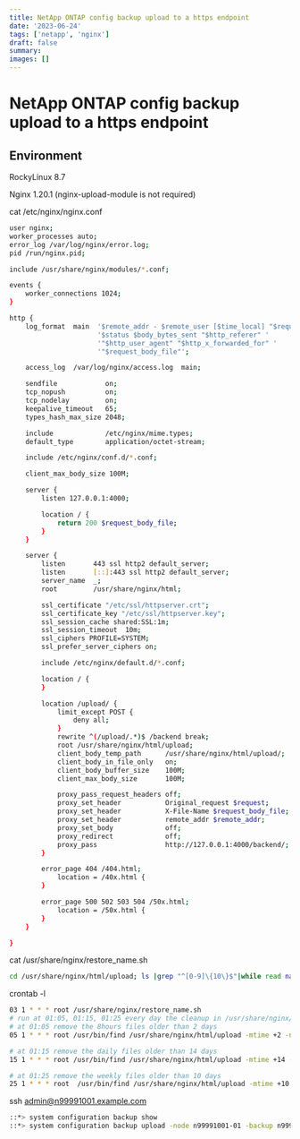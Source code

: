 ```yaml
---
title: NetApp ONTAP config backup upload to a https endpoint
date: '2023-06-24'
tags: ['netapp', 'nginx']
draft: false
summary:
images: []
---
```


# NetApp ONTAP config backup upload to a https endpoint
## Environment
RockyLinux 8.7

Nginx 1.20.1 (nginx-upload-module is not required)


cat /etc/nginx/nginx.conf
```bash
user nginx;
worker_processes auto;
error_log /var/log/nginx/error.log;
pid /run/nginx.pid;

include /usr/share/nginx/modules/*.conf;

events {
    worker_connections 1024;
}

http {
    log_format  main  '$remote_addr - $remote_user [$time_local] "$request" '
                      '$status $body_bytes_sent "$http_referer" '
                      '"$http_user_agent" "$http_x_forwarded_for" '
                      '"$request_body_file"';

    access_log  /var/log/nginx/access.log  main;

    sendfile            on;
    tcp_nopush          on;
    tcp_nodelay         on;
    keepalive_timeout   65;
    types_hash_max_size 2048;

    include             /etc/nginx/mime.types;
    default_type        application/octet-stream;

    include /etc/nginx/conf.d/*.conf;

    client_max_body_size 100M;

    server {
        listen 127.0.0.1:4000;

        location / {
            return 200 $request_body_file;
        }
    }

    server {
        listen       443 ssl http2 default_server;
        listen       [::]:443 ssl http2 default_server;
        server_name  _;
        root         /usr/share/nginx/html;

        ssl_certificate "/etc/ssl/httpserver.crt";
        ssl_certificate_key "/etc/ssl/httpserver.key";
        ssl_session_cache shared:SSL:1m;
        ssl_session_timeout  10m;
        ssl_ciphers PROFILE=SYSTEM;
        ssl_prefer_server_ciphers on;

        include /etc/nginx/default.d/*.conf;

        location / {
        }

        location /upload/ {
            limit_except POST {
                deny all;
            }
            rewrite ^(/upload/.*)$ /backend break;
            root /usr/share/nginx/html/upload;
            client_body_temp_path      /usr/share/nginx/html/upload/;
            client_body_in_file_only   on;
            client_body_buffer_size    100M;
            client_max_body_size       100M;

            proxy_pass_request_headers off;
            proxy_set_header           Original_request $request;
            proxy_set_header           X-File-Name $request_body_file;
            proxy_set_header           remote_addr $remote_addr;
            proxy_set_body             off;
            proxy_redirect             off;
            proxy_pass                 http://127.0.0.1:4000/backend/;
        }

        error_page 404 /404.html;
            location = /40x.html {
        }

        error_page 500 502 503 504 /50x.html;
            location = /50x.html {
        }
    }

}
```


cat /usr/share/nginx/restore_name.sh
```bash
cd /usr/share/nginx/html/upload; ls |grep "^[0-9]\{10\}$"|while read name; do original=`7za l $name|grep "\.pkg"|head -n 1|awk -F '.pkg.' '{print $2}'|awk -F '-01' '{print $1$2}'`; echo mv $name $original; done |sh
```

crontab -l
```bash
03 1 * * * root /usr/share/nginx/restore_name.sh
# run at 01:05, 01:15, 01:25 every day the cleanup in /usr/share/nginx/html/upload
# at 01:05 remove the 8hours files older than 2 days
05 1 * * * root /usr/bin/find /usr/share/nginx/html/upload -mtime +2 -name "*.8hour.*" -print -delete

# at 01:15 remove the daily files older than 14 days
15 1 * * * root /usr/bin/find /usr/share/nginx/html/upload -mtime +14 -name "*.daily.*" -print -delete

# at 01:25 remove the weekly files older than 10 days
25 1 * * * root  /usr/bin/find /usr/share/nginx/html/upload -mtime +10 -name "*.weekly.*" -print -delete
```

ssh admin@n99991001.example.com
```bash
::*> system configuration backup show
::*> system configuration backup upload -node n99991001-01 -backup n99991001.8hour.2023-06-12.02_15_03.6z -destination https://httpserver.example.com/upload
```

